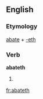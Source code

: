 ==English==

===Etymology===
[[abate]] + [[-eth]]

===Verb===
'''abateth'''

# {{en-archaic third-person singular of|abate}}

[[fr:abateth]]